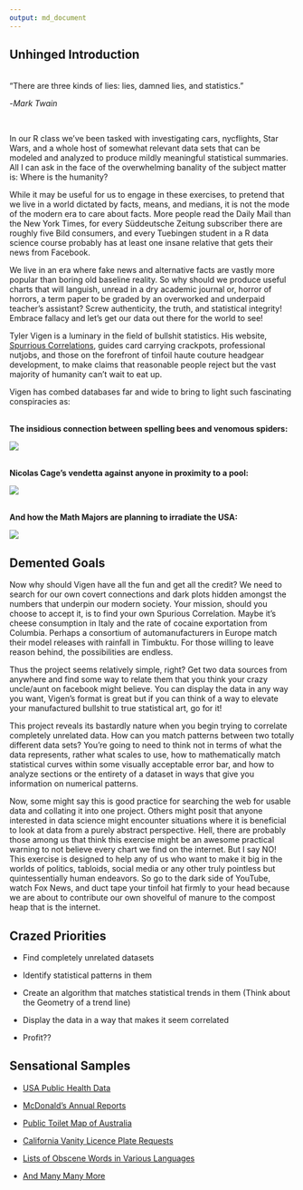 ```yaml
---
output: md_document
---
```


## Unhinged Introduction

<br>
"There are three kinds of lies: lies, damned lies, and statistics."

-*Mark Twain*

<br>

In our R class we've been tasked with investigating cars, nycflights, Star Wars, and a whole host of somewhat relevant data sets that can be modeled and analyzed to produce mildly 
meaningful statistical summaries. All I can ask in the face of the overwhelming banality
of the subject matter is: Where is the humanity? 

While it may be useful for us to engage in these exercises, to pretend that we live
in a world dictated by facts, means, and medians, it is not the mode of the modern era
to care about facts. More people read the Daily Mail than the New York Times, for every Süddeutsche Zeitung subscriber there are roughly five Bild consumers,
and every Tuebingen student in a R data science course probably has at least
one insane relative that gets their news from Facebook.

We live in an era where fake news and alternative facts are vastly more popular than
boring old baseline reality. So why should we produce useful charts that will languish,
unread in a dry academic journal or, horror of horrors, a term paper to be graded by
an overworked and underpaid teacher's assistant? Screw authenticity, the truth, and
statistical integrity! Embrace fallacy and let's get our data out there for the world
to see! 

Tyler Vigen is a luminary in the field of bullshit statistics. His website, [Spurrious Correlations](https://tylervigen.com/spurious-correlations), guides card carrying crackpots,
professional nutjobs, and those on the forefront of tinfoil haute couture headgear development, to make claims that reasonable people reject but the vast majority
of humanity can't wait to eat up.

Vigen has combed databases far and wide to bring to light such fascinating conspiracies
as:

<br>
**The insidious connection between spelling bees and venomous spiders:**

![](Bees.png)

<br>
**Nicolas Cage's vendetta against anyone in proximity to a pool:**

![](Cage.png)

<br>
**And how the Math Majors are planning to irradiate the USA:**

![](Math.png)

## Demented Goals

Now why should Vigen have all the fun and get all the credit? We need to search
for our own covert connections and dark plots hidden amongst the numbers 
that underpin our modern society. Your mission, should you choose to accept it,
is to find your own Spurious Correlation. Maybe it's cheese consumption in Italy
and the rate of cocaine exportation from Columbia. Perhaps a consortium of 
automanufacturers in Europe match their model releases with rainfall in Timbuktu.
For those willing to leave reason behind, the possibilities are endless.

Thus the project seems relatively simple, right? Get two data sources from anywhere
and find some way to relate them that you think your crazy uncle/aunt on facebook
might believe. You can display the data in any way you want, Vigen's format is 
great but if you can think of a way to elevate your manufactured bullshit to true
statistical art, go for it!

This project reveals its bastardly nature when you begin trying to correlate
completely unrelated data. How can you match patterns between two totally different
data sets? You're going to need to think not in terms of what the data represents, 
rather what scales to use, how to mathematically match statistical curves within
some visually acceptable error bar, and how to analyze sections or the entirety
of a dataset in ways that give you information on numerical patterns. 

Now, some might say this is good practice for searching the web for usable data 
and collating it into one project. Others might posit that anyone interested in data science might encounter situations where it is beneficial to look at data from a purely abstract perspective. Hell, there are probably those among us that think this exercise might be an awesome practical warning to not believe every chart we find on the internet. But I say NO! This exercise is designed to help any of us who want to make it big in the worlds of politics, tabloids, social media or any other truly pointless but quintessentially human endeavors. So go to the dark side of YouTube, watch Fox News, and duct tape your tinfoil hat firmly to your head because we are about to contribute our own shovelful of manure to the compost heap that is the internet.

## Crazed Priorities

-   Find completely unrelated datasets

-   Identify statistical patterns in them

-   Create an algorithm that matches statistical trends in them (Think about the Geometry of a trend line)

-   Display the data in a way that makes it seem correlated

-   Profit??

## Sensational Samples

-   [USA Public Health Data](https://wonder.cdc.gov/)

-   [McDonald's Annual Reports](https://corporate.mcdonalds.com/corpmcd/investors/financial-information.html)

-   [Public Toilet Map of Australia](https://data.gov.au/dataset/ds-dga-553b3049-2b8b-46a2-95e6-640d7986a8c1/details)

-   [California Vanity Licence Plate Requests](https://github.com/veltman/ca-license-plates)

-   [Lists of Obscene Words in Various Languages](https://github.com/LDNOOBW/List-of-Dirty-Naughty-Obscene-and-Otherwise-Bad-Words)

-   [And Many Many More   ](https://github.com/awesomedata/awesome-public-datasets)